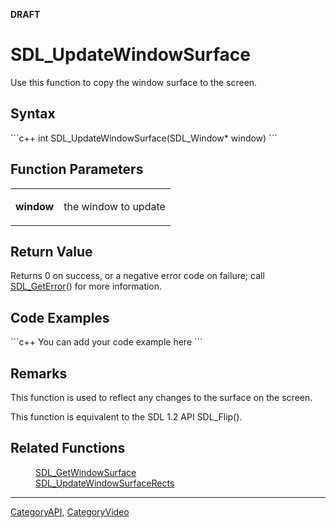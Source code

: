 <!-- pragma section-numbers off -->
<!-- pragma camelcase off -->
'''DRAFT'''

= SDL_UpdateWindowSurface =
Use this function to copy the window surface to the screen.


== Syntax ==
```c++
int SDL_UpdateWindowSurface(SDL_Window* window)
```

== Function Parameters ==
{|
|'''window'''
|the window to update
|}

== Return Value ==
Returns 0 on success, or a negative error code on failure; call [[SDL_GetError]]() for more information.

== Code Examples ==
```c++
You can add your code example here
```

== Remarks ==
This function is used to reflect any changes to the surface on the screen.

This function is equivalent to the SDL 1.2 API SDL_Flip().

== Related Functions ==
:[[SDL_GetWindowSurface]]
:[[SDL_UpdateWindowSurfaceRects]]

----
[[CategoryAPI]], [[CategoryVideo]]
